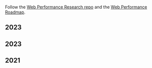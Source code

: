 <div class="tags">

Follow the [Web Performance Research repo](https://github.com/imteekay/web-performance-research) and the [Web Performance Roadmap](/web-performance-roadmap).

## 2023

<ul>
  <PostAndDate
    date="2023-03-12"
    title="The Evolution of React Rendering Architectures & Web Performance"
    url="/the-evolution-of-react-rendering-architectures-and-web-performance"
  />
  <PostAndDate
    date="2023-02-02"
    title="Webpack Bundle Splitting & Browser Caching"
    url="/webpack-bundle-splitting-and-browser-caching"
  />
</ul>

## 2023

<ul>
  <PostAndDate
    date="2022-09-12"
    title="Web performance, code splitting strategies, and a React case study"
    url="/web-performance-code-splitting-strategies-and-react-applications"
  />
  <PostAndDate
    date="2022-09-11"
    title="Why Web Performance"
    url="/why-web-performance"
  />
  <PostAndDate
    date="2022-08-15"
    title="Profiling & Optimizing the runtime web performance with the DevTools
    Performance
    tab"
    url="/profiling-and-optimizing-the-runtime-performance-with-the-devtools-performance-tab"
  />
  <PostAndDate
    date="2022-07-06"
    title="Writing a Memoization Function from
    Scratch"
    url="/writing-a-memoization-function-from-scratch"
  />
</ul>

## 2021

<ul>
  <PostAndDate
    date="2021-01-21"
    title="Optimizing the Performance of a React Progressive Web
    App"
    url="/optimizing-the-performance-of-a-react-progressive-web-app"
  />
  <PostAndDate
    date="2021-01-19"
    title="Performance: Prefetch Next Page
    Chunk"
    url="/performance-prefetch-next-pages-chunks"
  />
</ul>

</div>
